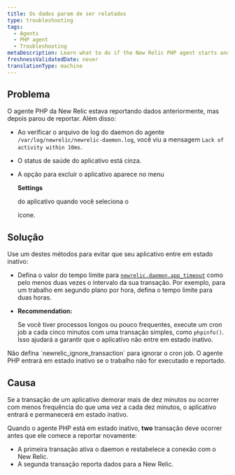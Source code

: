 ```yaml
---
title: Os dados param de ser relatados
type: troubleshooting
tags:
  - Agents
  - PHP agent
  - Troubleshooting
metaDescription: Learn what to do if the New Relic PHP agent starts and then stops reporting data.
freshnessValidatedDate: never
translationType: machine
---
```


## Problema

O agente PHP da New Relic estava reportando dados anteriormente, mas depois parou de reportar. Além disso:

* Ao verificar o arquivo de log do daemon do agente `/var/log/newrelic/newrelic-daemon.log`, você viu a mensagem `Lack of activity within 10ms`.

* O status de saúde do aplicativo está cinza.

* A opção para excluir o aplicativo aparece no menu

  <DoNotTranslate>**Settings**</DoNotTranslate>

  do aplicativo quando você seleciona o

  <Icon name="fe-settings"/>

  ícone.

## Solução

Use um destes métodos para evitar que seu aplicativo entre em estado inativo:

* Defina o valor do tempo limite para [`newrelic.daemon.app_timeout`](/docs/agents/php-agent/configuration/php-agent-configuration#inivar-daemon-app_timeout) como pelo menos duas vezes o intervalo da sua transação. Por exemplo, para um trabalho em segundo plano por hora, defina o tempo limite para duas horas.

* <DoNotTranslate>**Recommendation:**</DoNotTranslate>

  Se você tiver processos longos ou pouco frequentes, execute um cron job a cada cinco minutos com uma transação simples, como `phpinfo()`. Isso ajudará a garantir que o aplicativo não entre em estado inativo.

<Callout variant="important">
  Não defina `newrelic_ignore_transaction` para ignorar o cron job. O agente PHP entrará em estado inativo se o trabalho não for executado e reportado.
</Callout>

## Causa

Se a transação de um aplicativo demorar mais de dez minutos ou ocorrer com menos frequência do que uma vez a cada dez minutos, o aplicativo entrará e permanecerá em estado inativo.

Quando o agente PHP está em estado inativo, <DoNotTranslate>**two**</DoNotTranslate> transação deve ocorrer antes que ele comece a reportar novamente:

* A primeira transação ativa o daemon e restabelece a conexão com o New Relic.
* A segunda transação reporta dados para a New Relic.